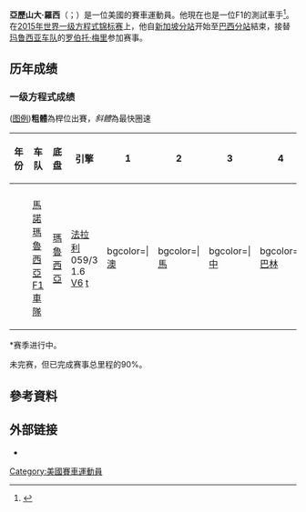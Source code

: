 {{noteTA
|G1=F1
}}
{{Infobox F1 driver
| name              = 亞歷山大·羅西
| image             = AlexanderRossiGoodwood2013.jpg
| imagesize         = 225px
| caption           = 
| nationality       = {{USA}} 
| birth_date        = {{Birth date and age|1991|09|25}}
| birth_place       = {{USA}}[[加利福尼亞州|加利福尼亞州]][[內華達城_(加利福尼亞州)|內華達城]]
| related to        = 
| 2015 Team         =[[玛鲁西亚车队|玛鲁西亚车队]]
| Car number        = 53
| Races             = 7（5次起步）
| Championships     = 0
| Wins              = 0
| Podiums           = 0
| Points            = 0
| Poles             = 0
| Fastest laps      = 0
| First race        = [[2014年比利時大獎賽|2014年比利時大獎賽]]
| First win         =
| Last win          =
| Last race         = [[2015年巴西大奖赛|2015年巴西大奖赛]]
| Last season   = 2015
| Last position = 第20（0分）
}}
'''亞歷山大·羅西'''（{{lang-en|Alexander Rossi}}；{{bd|1991年|9月25日}}）是一位美國的賽車運動員。他現在也是一位F1的測試車手<ref>{{cite web|url=http://www.espn.co.uk/usracing/motorsport/story/170831.html|title=Rossi confirms Haas talks|date=August 10, 2014|accessdate=February 14, 2015|archive-date=2015-02-14|archive-url=https://web.archive.org/web/20150214202006/http://www.espn.co.uk/usracing/motorsport/story/170831.html|dead-url=no}}</ref>。在[[2015年世界一级方程式锦标赛|2015年世界一级方程式锦标赛]]上，他自[[2015年新加坡大奖赛|新加坡分站]]开始至[[2015年巴西大奖赛|巴西分站]]結束，接替[[玛鲁西亚车队|玛鲁西亚车队]]的[[罗伯托·梅里|罗伯托·梅里]]参加赛事。

==历年成绩==
===一级方程式成绩===
([[:Template:F1_driver_results_legend|图例]])'''粗體'''為桿位出賽，''斜體''為最快圈速
{| class="wikitable" style="text-align:center; font-size:90%"
|-
! 年份
! 车队
! 底盘
! 引擎
! 1
! 2
! 3
! 4
! 5
! 6
! 7
! 8
! 9
! 10
! 11
! 12
! 13
! 14
! 15
! 16
! 17
! 18
! 19
! 排名
! [[一級方程式積分系統|积分]]
|-
|-
| {{F1|2015}}
! [[馬諾車隊|馬諾瑪魯西亞F1車隊]]
! [[馬諾車隊|瑪魯西亞]]{{le|瑪魯西亞MR03|Marussia MR03|MR03}}
! [[法拉利車隊|法拉利]] 059/3 1.6 [[V6引擎|V6]] [[渦輪增壓|t]]
|bgcolor=| [[2015年澳大利亞大獎賽|澳]]<br><small></small>
|bgcolor=| [[2015年馬來西亞大獎賽|馬]]<br><small></small>
|bgcolor=| [[2015年中國大獎賽|中]]<br /><small></small>
|bgcolor=| [[2015年巴林大獎賽|巴林]]<br /><small></small>
|bgcolor=| [[2015年西班牙大獎賽|西]]<br /><small></small>
|bgcolor=| [[2015年摩納哥大獎賽|摩]]<br /><small></small>
|bgcolor=| [[2015年加拿大大獎賽|加]]<br /><small></small>
|bgcolor=| [[2015年奧地利大獎賽|奧]]<br /><small></small>
|bgcolor=| [[2015年英國大獎賽|英]]<br /><small></small>
|bgcolor=| [[2015年匈牙利大獎賽|匈]]<br /><small></small>
|bgcolor=| [[2015年比利時大獎賽|比]]<br /><small></small>
|bgcolor=| [[2015年義大利大獎賽|義]]<br /><small></small>
|bgcolor="#CFCFFF"| [[2015年新加坡大獎賽|新]]<br /><small>14</small>
|bgcolor="#CFCFFF"| [[2015年日本大獎賽|日]]<br /><small>18</small>
|bgcolor=| [[2015年俄羅斯大獎賽|俄]]<br /><small></small>
|bgcolor="#CFCFFF"| [[2015年美國大獎賽|美]]<br /><small>12</small>
|bgcolor="#CFCFFF"| [[2015年墨西哥大獎賽|墨]]<br /><small>15</small>
|bgcolor="#CFCFFF"| [[2015年巴西大獎賽|巴西]]<br /><small>18</small>
| [[2015年阿布達比大獎賽|阿]]
! 第-*
! 0*
|}

<nowiki>*</nowiki>赛季进行中。

{{sup|†}}未完赛，但已完成赛事总里程的90%。

==參考資料==
{{reflist}}

== 外部链接 ==
* {{Official|http://www.alexanderrossi.com/}}{{en}}

{{Formula One teams}}
{{馬諾F1車隊}}

{{DEFAULTSORT:Rossi, Alexander}}
[[Category:美國賽車運動員|Category:美國賽車運動員]]